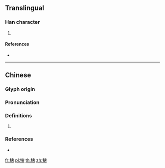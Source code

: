 ==Translingual==

===Han character===
{{Han char|rn=93|rad=牛|as=10|sn=14|four=23561|canj=HQJQR}}

# {{defn|Han|sort=牛10}}

====References====
* {{Han ref|kx=0703.240|dkj=20128|dj=1116.220|hdz=31818.010|uh=7297|ud=29335|bh=E2C7|bd=58055}}

----

==Chinese==
{{zh-forms}}

===Glyph origin===
{{Han etym}}

===Pronunciation===
{{zh-pron
|m=jiè
|c=gaai3
|mc=y
|oc=y
|cat=
}}

===Definitions===
{{zh-hanzi}}

# {{rfdef|zh}}

===References===
* {{R:twedu|B02484}}

[[fr:犗]]
[[pl:犗]]
[[th:犗]]
[[zh:犗]]